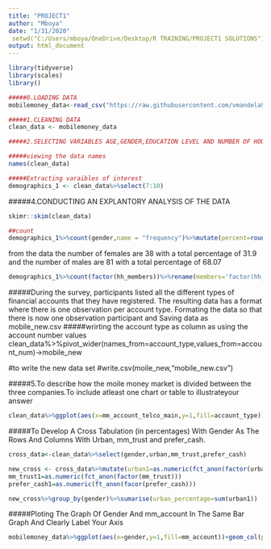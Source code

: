 ---
title: "PROJECT1"
author: "Mboya"
date: "1/31/2020"
 setwd("C:/Users/mboya/OneDrive/Desktop/R TRAINING/PROJECT1 SOLUTIONS")
output: html_document
---

```{r include=FALSE}
library(tidyverse)
library(scales)
library()

#####0.LOADING DATA
mobilemoney_data<-read_csv("https://raw.githubusercontent.com/vmandela99/Project1/master/mobilemoney_data.csv")

#####1.CLEANING DATA
clean_data <- mobilemoney_data

#####2.SELECTING VARIABLES AGE,GENDER,EDUCATION LEVEL AND NUMBER OF HOUSEHOLD MEMBERS.THEN WRITING IN NEW AND SEPARATE FILE "DEMOGRAPHICS"
```


```{r echo=FALSE}
#####viewing the data names
names(clean_data)
```
```{r echo=FALSE}
#####Extracting varaibles of interest
demographics_1 <- clean_data%>%select(7:10)
```

#####4.CONDUCTING AN EXPLANTORY ANALYSIS OF THE DATA
```{r echo=FALSE}
skimr::skim(clean_data)

```

```{r echo=TRUE}
##count
demographics_1%>%count(gender,name = "frequency")%>%mutate(percent=round(frequency/sum(frequency),4)*100)%>%knitr::kable(caption = "Table Showing Frequency of Gender",col.names = c("Gender","Frequency","Percentage"))


```
from the data the number of females are 38 with a total percentage of 31.9 and the number of males are 81 with a total percentage of 68.07

```{r echo=TRUE}
demographics_1%>%count(factor(hh_members))%>%rename(members='factor(hh_members)')%>%mutate(percentage=round(n/sum(n),4)*100,members=fct_reorder(members,n))%>%ggplot(aes(x=members,y= percentage))+geom_col(fill="purple")+coord_flip()+labs(x="number of household members",y="percentage of frequency",title ="In most houses how many people live there?",subtitle = "most households have 3 to 4 members")

```

#####During the survey, participants listed all the different types of financial accounts that they have registered. The resulting data has a format where there is one observation per account type. Formating the data so that there is now one observation participant and Saving data as mobile_new.csv
#####wrirting the account type as column as using the account number values
clean_data%>%pivot_wider(names_from=account_type,values_from=account_num)->mobile_new

#to write the new data set
#write.csv(moile_new,"mobile_new.csv")


#####5.To describe how the moile money market is divided between the three companies.To include atleast one chart or table to illustrateyour answer

```{r}
clean_data%>%ggplot(aes(x=mm_account_telco_main,y=1,fill=account_type))+geom_col(position = "stack")+labs(y="frequency of bank accounts",x="Type of company",title = "How Is The Mobile Money Maret Divided Between The Three Companies?")
```

#####To Develop A Cross Tabulation (in percentages) With Gender As The Rows And Columns With Urban, mm_trust and prefer_cash.

```{r include=FALSE}
cross_data<-clean_data%>%select(gender,urban,mm_trust,prefer_cash)

new_cross <- cross_data%>%mutate(urban1=as.numeric(fct_anon(factor(urban))))
mm_trust1=as.numeric(fct_anon(factor(mm_trust)))
prefer_cash1=as.numeric(ft_anon(facor(prefer_cash)))

new_cross%>%group_by(gender)%>%sumarise(urban_percentage=sum(urban1))

```

#####Ploting The Graph Of Gender And mm_account In The Same Bar Graph And Clearly Label Your Axis

```{r}
mobilemoney_data%>%ggplot(aes(x=gender,y=1,fill=mm_account))+geom_col(position = "stack")+labs(x="Gender of the Respondents",y="Frequency",title="How Many People Have Accounts ByGender?",subtitle="78.6% of males had accounts as comparedto 61%.38.1% of women had no accounts as compared to 21.4%")
```


